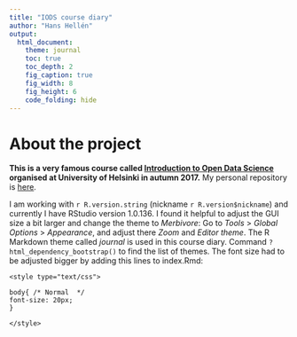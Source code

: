 ```yaml
---
title: "IODS course diary"
author: "Hans Hellén"
output:
  html_document:
    theme: journal
    toc: true
    toc_depth: 2
    fig_caption: true
    fig_width: 8
    fig_height: 6
    code_folding: hide
---
```



# About the project

**This is a very famous course called [Introduction to Open Data Science](https://courses.helsinki.fi/fi/HYMY005/120776718) organised at University of Helsinki in autumn 2017.** My personal repository is [here](https://github.com/daphnia/IODS-project). 

I am working with `r R.version.string` (nickname `r R.version$nickname`) and currently I have RStudio version 1.0.136. I found it helpful to adjust the GUI size a bit larger and change the theme to *Merbivore*: Go to *Tools* > *Global Options* > *Appearance*, and adjust there *Zoom* and *Editor theme*. The R Markdown theme called *journal* is used in this course diary. Command `?html_dependency_bootstrap()` to find the list of themes. The font size had to be adjusted bigger by adding this lines to index.Rmd:  

`<style type="text/css">`  

`body{ /* Normal  */`  
`      font-size: 20px;`  
`  }`  

`</style>`